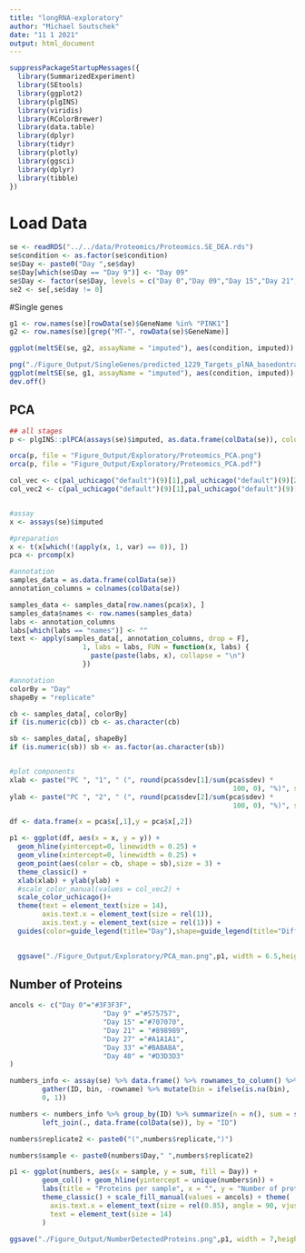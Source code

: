 ```yaml
---
title: "longRNA-exploratory"
author: "Michael Soutschek"
date: "11 1 2021"
output: html_document
---
```


```r
suppressPackageStartupMessages({
  library(SummarizedExperiment)
  library(SEtools)
  library(ggplot2)
  library(plgINS)
  library(viridis)
  library(RColorBrewer)
  library(data.table)
  library(dplyr)
  library(tidyr)
  library(plotly)
  library(ggsci)
  library(dplyr)
  library(tibble)
})
```


# Load Data
```r
se <- readRDS("../../data/Proteomics/Proteomics.SE_DEA.rds")
se$condition <- as.factor(se$condition)
se$Day <- paste0("Day ",se$day)
se$Day[which(se$Day == "Day 9")] <- "Day 09"
se$Day <- factor(se$Day, levels = c("Day 0","Day 09","Day 15","Day 21","Day 27","Day 33","Day 40"))
se2 <- se[,se$day != 0]
```


#Single genes
```r
g1 <- row.names(se)[rowData(se)$GeneName %in% "PINK1"]
g2 <- row.names(se)[grep("MT-", rowData(se)$GeneName)]

ggplot(meltSE(se, g2, assayName = "imputed"), aes(condition, imputed)) + geom_violin() + geom_point(aes(color = replicate)) +  facet_wrap(~feature, scale="free")

png("./Figure_Output/SingleGenes/predicted_1229_Targets_plNA_basedontranscr.png", width=10, height=6, units="in", res=300)
ggplot(meltSE(se, g1, assayName = "imputed"), aes(condition, imputed)) + geom_violin() + geom_point(aes(color = replicate)) +  facet_wrap(~feature, scale="free")
dev.off()
```



## PCA

```r

## all stages
p <- plgINS::plPCA(assays(se)$imputed, as.data.frame(colData(se)), colorBy = "Day", shapeBy = "replicate", add.labels = FALSE)

orca(p, file = "Figure_Output/Exploratory/Proteomics_PCA.png")
orca(p, file = "Figure_Output/Exploratory/Proteomics_PCA.pdf")
```


```r
col_vec <- c(pal_uchicago("default")(9)[1],pal_uchicago("default")(9)[2],pal_uchicago("default")(9)[3],pal_uchicago("default")(9)[5])
col_vec2 <- c(pal_uchicago("default")(9)[1],pal_uchicago("default")(9)[3],pal_uchicago("default")(9)[5])


#assay
x <- assays(se)$imputed

#preparation
x <- t(x[which(!(apply(x, 1, var) == 0)), ])
pca <- prcomp(x)

#annotation
samples_data = as.data.frame(colData(se))
annotation_columns = colnames(colData(se))

samples_data <- samples_data[row.names(pca$x), ]
samples_data$names <- row.names(samples_data)
labs <- annotation_columns
labs[which(labs == "names")] <- ""
text <- apply(samples_data[, annotation_columns, drop = F], 
                  1, labs = labs, FUN = function(x, labs) {
                    paste(paste(labs, x), collapse = "\n")
                  })

#annotation
colorBy = "Day"
shapeBy = "replicate"

cb <- samples_data[, colorBy]
if (is.numeric(cb)) cb <- as.character(cb)

sb <- samples_data[, shapeBy]
if (is.numeric(sb)) sb <- as.factor(as.character(sb))


#plot components
xlab <- paste("PC ", "1", " (", round(pca$sdev[1]/sum(pca$sdev) *
                                                       100, 0), "%)", sep = "")
ylab <- paste("PC ", "2", " (", round(pca$sdev[2]/sum(pca$sdev) *
                                                       100, 0), "%)", sep = "")

df <- data.frame(x = pca$x[,1],y = pca$x[,2])

p1 <- ggplot(df, aes(x = x, y = y)) +
  geom_hline(yintercept=0, linewidth = 0.25) +
  geom_vline(xintercept=0, linewidth = 0.25) +
  geom_point(aes(color = cb, shape = sb),size = 3) +
  theme_classic() +
  xlab(xlab) + ylab(ylab) + 
  #scale_color_manual(values = col_vec2) +
  scale_color_uchicago()+
  theme(text = element_text(size = 14), 
        axis.text.x = element_text(size = rel(1)),
        axis.text.y = element_text(size = rel(1))) +
  guides(color=guide_legend(title="Day"),shape=guide_legend(title="Differentiation"))
  

  ggsave("./Figure_Output/Exploratory/PCA_man.png",p1, width = 6.5,height = 4.5, bg = "white")

```










## Number of Proteins

```r
ancols <- c("Day 0"="#3F3F3F",
                       "Day 9" ="#575757",
                       "Day 15" ="#707070",
                       "Day 21" = "#898989",
                       "Day 27" ="#A1A1A1",
                       "Day 33" ="#BABABA",
                       "Day 40" = "#D3D3D3" 
)
```


```r
numbers_info <- assay(se) %>% data.frame() %>% rownames_to_column() %>% 
        gather(ID, bin, -rowname) %>% mutate(bin = ifelse(is.na(bin), 
        0, 1))

numbers <- numbers_info %>% group_by(ID) %>% summarize(n = n(), sum = sum(bin)) %>% 
        left_join(., data.frame(colData(se)), by = "ID")

numbers$replicate2 <- paste0("(",numbers$replicate,")")

numbers$sample <- paste0(numbers$Day," ",numbers$replicate2)

p1 <- ggplot(numbers, aes(x = sample, y = sum, fill = Day)) + 
        geom_col() + geom_hline(yintercept = unique(numbers$n)) + 
        labs(title = "Proteins per sample", x = "", y = "Number of proteins") + 
        theme_classic() + scale_fill_manual(values = ancols) + theme(
          axis.text.x = element_text(size = rel(0.85), angle = 90, vjust = 0.5, hjust=1),
          text = element_text(size = 14)
        )

ggsave("./Figure_Output/NumberDetectedProteins.png",p1, width = 7,height = 4.5, bg = "white")
```






